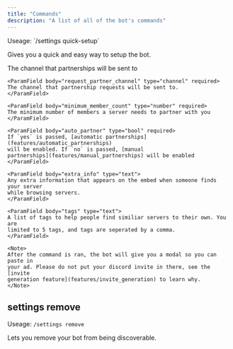 ```yaml
---
title: "Commands"
description: "A list of all of the bot's commands"
---
```


<Card title="/settings quick-setup">
Useage: `/settings quick-setup`

Gives you a quick and easy way to setup the bot.

<Expandable title="arguments">
    <ParamField body="partnership_channel" type="channel" required>
    The channel that partnerships will be sent to
    </ParamField>

    <ParamField body="request_partner_channel" type="channel" required>
    The channel that partnership requests will be sent to.
    </ParamField>

    <ParamField body="minimum_member_count" type="number" required>
    The minimum number of members a server needs to partner with you
    </ParamField>

    <ParamField body="auto_partner" type="bool" required>
    If `yes` is passed, [automatic partnerships](features/automatic_partnerships)
    will be enabled. If `no` is passed, [manual
    partnerships](features/manual_partnerships) will be enabled
    </ParamField>

    <ParamField body="extra_info" type="text">
    Any extra information that appears on the embed when someone finds your server
    while browsing servers.
    </ParamField>

    <ParamField body="tags" type="text">
    A list of tags to help people find similiar servers to their own. You are
    limited to 5 tags, and tags are seperated by a comma.
    </ParamField>

    <Note>
    After the command is ran, the bot will give you a modal so you can paste in
    your ad. Please do not put your discord invite in there, see the [invite
    generation feature](features/invite_generation) to learn why.
    </Note>

</Expandable>

</Card>

## settings remove

Useage: `/settings remove`

Lets you remove your bot from being discoverable.
